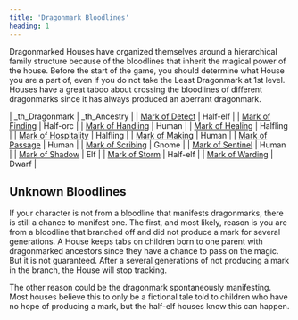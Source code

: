 ```yaml
---
title: 'Dragonmark Bloodlines'
heading: 1
---
```


Dragonmarked Houses have organized themselves around a hierarchical family structure because of the bloodlines that inherit the magical power of the house. Before the start of the game, you should determine what House you are a part of, even if you do not take the Least Dragonmark at 1st level. Houses have a great taboo about crossing the bloodlines of different dragonmarks since it has always produced an aberrant dragonmark.

| _th_Dragonmark | _th_Ancestry |
| [Mark of Detect](https://www.worldanvil.com/w/brave-wonder-tagger94/a/mark-of-detection-article) | Half-elf |
| [Mark of Finding](https://www.worldanvil.com/w/brave-wonder-tagger94/a/mark-of-finding-article) | Half-orc |
| [Mark of Handling](https://www.worldanvil.com/w/brave-wonder-tagger94/a/mark-of-handling-article) | Human |
| [Mark of Healing](https://www.worldanvil.com/w/brave-wonder-tagger94/a/mark-of-healing-article) | Halfling |
| [Mark of Hospitality](https://www.worldanvil.com/w/brave-wonder-tagger94/a/mark-of-hospitality-article) | Halfling |
| [Mark of Making](https://www.worldanvil.com/w/brave-wonder-tagger94/a/mark-of-making-article) | Human |
| [Mark of Passage](https://www.worldanvil.com/w/brave-wonder-tagger94/a/mark-of-passage-article) | Human |
| [Mark of Scribing](https://www.worldanvil.com/w/brave-wonder-tagger94/a/mark-of-scribing-article) | Gnome |
| [Mark of Sentinel](https://www.worldanvil.com/w/brave-wonder-tagger94/a/mark-of-sentinel-article) | Human |
| [Mark of Shadow](https://www.worldanvil.com/w/brave-wonder-tagger94/a/mark-of-shadow-article) | Elf |
| [Mark of Storm](https://www.worldanvil.com/w/brave-wonder-tagger94/a/mark-of-storm-article) | Half-elf |
| [Mark of Warding](https://www.worldanvil.com/w/brave-wonder-tagger94/a/mark-of-warding-article) | Dwarf |

## Unknown Bloodlines
If your character is not from a bloodline that manifests dragonmarks, there is still a chance to manifest one. The first, and most likely, reason is you are from a bloodline that branched off and did not produce a mark for several generations. A House keeps tabs on children born to one parent with dragonmarked ancestors since they have a chance to pass on the magic. But it is not guaranteed. After a several generations of not producing a mark in the branch, the House will stop tracking.

The other reason could be the dragonmark spontaneously manifesting. Most houses believe this to only be a fictional tale told to children who have no hope of producing a mark, but the half-elf houses know this can happen.